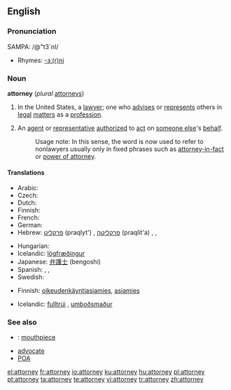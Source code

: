 ==English==

===Pronunciation===
SAMPA: /@"t3`nI/
* Rhymes: [[Rhymes:English:-ɜː(r)ni|-ɜː(r)ni]]

===Noun===
'''attorney''' (''plural'' [[attorneys]])

# {{law}} In the United States, a [[lawyer]]; one who [[advise]]s or [[represent]]s others in [[legal]] [[matter]]s as a [[profession]].
# An [[agent]] or [[representative]] [[authorize]]d to [[act]] on [[someone else]]'s [[behalf]].
#: Usage note:  In this sense, the word is now used to refer to nonlawyers usually only in fixed phrases such as [[attorney-in-fact]] or [[power of attorney]].

====Translations====
{{trans-top|lawyer}}
* Arabic: {{Arab|[[محام|محامٍ]]}} {{IPAchar|(muħāmin)}} {{m}}
* Czech: {{t-|cs|advokát|m}}
* Dutch: {{t+|nl|advocaat|m|f}}
* Finnish: {{t+|fi|asianajaja}}
* French: {{t+|fr|avocat|m}}
* German: {{t+|de|Rechtsanwalt|m}}
* Hebrew: [[פרקליט]] (praqlyt') {{m}}, [[פרקליטה]] (praqlit'a) {{f}}, {{t+|he|עורך דין|m|alt=עֹרֵךְ דִּין|tr=orekh din|sc=Hebr}}, {{t|he|עורכת דין|f|alt=עֹרֶכֶת דִּין|tr=orekhet din|sc=Hebr}}
{{trans-mid}}
* Hungarian: {{t|hu|ügyész}}
* Icelandic: [[lögfræðingur]] {{m}}
* Japanese: [[弁護士]] (bengoshi)
* Spanish: {{t+|es|abogado|m}}, {{t-|es|abogada|f}}, {{t-|es|notario|m}}
* Swedish: {{t+|sv|advokat|c}}
{{trans-bottom}}

{{trans-top|agent/representative}}
* Finnish: [[oikeudenkäyntiasiamies]], [[asiamies]]
{{trans-mid}}
* Icelandic: [[fulltrúi]] {{m}}, [[umboðsmaður]] {{m}}
{{trans-bottom}}

===See also===
* {{slang}}: [[mouthpiece]]
* [[advocate]]
* [[POA]]

[[el:attorney]]
[[fr:attorney]]
[[io:attorney]]
[[ku:attorney]]
[[hu:attorney]]
[[pl:attorney]]
[[pt:attorney]]
[[ta:attorney]]
[[te:attorney]]
[[vi:attorney]]
[[tr:attorney]]
[[zh:attorney]]